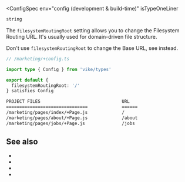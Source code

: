 
<ConfigSpec
  env="config (development & build-time)"
  isTypeOneLiner
>
```ts
string
```
</ConfigSpec>

The `filesystemRoutingRoot` setting allows you to change the <Link href="/filesystem-routing">Filesystem Routing</Link> URL. It's usually used for <Link href="/routing#domain-driven-file-structure">domain-driven file structure</Link>.

<Warning>Don't use `filesystemRoutingRoot` to change the Base URL, see <Link href="/base-url" /> instead.</Warning>

```ts
// /marketing/+config.ts

import type { Config } from 'vike/types'

export default {
  filesystemRoutingRoot: '/'
} satisfies Config
```

```bash
PROJECT FILES                               URL
===============================             ======
/marketing/pages/index/+Page.js             /
/marketing/pages/about/+Page.js             /about
/marketing/pages/jobs/+Page.js              /jobs
```

## See also

- <Link href="/routing#domain-driven-file-structure" />
- <Link href="/filesystem-routing" />
- <Link href="/base-url" />
- <Link href="/settings" />
